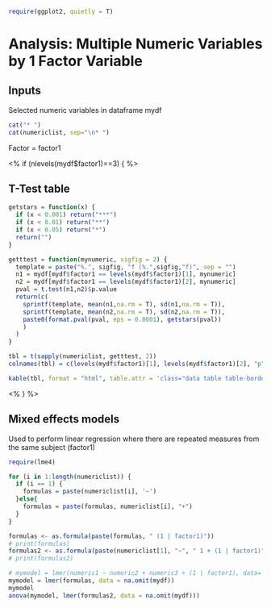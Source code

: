 ```r
require(ggplot2, quietly = T)
```

# Analysis: Multiple Numeric Variables by 1 Factor Variable

## Inputs

Selected numeric variables in dataframe mydf
```r
cat("* ")
cat(numericlist, sep="\n* ")
```

Factor = factor1

<% if (nlevels(mydf$factor1)==3) { %>

## T-Test table

```r
getstars = function(x) {
  if (x < 0.001) return("***")
  if (x < 0.01) return("**")
  if (x < 0.05) return("*")
  return("")
}

getttest = function(mynumeric, sigfig = 2) {
  template = paste("%.", sigfig, "f (%.",sigfig,"f)", sep = "")
  n1 = mydf[mydf$factor1 == levels(mydf$factor1)[1], mynumeric]
  n2 = mydf[mydf$factor1 == levels(mydf$factor1)[2], mynumeric]
  pval = t.test(n1,n2)$p.value
  return(c(
    sprintf(template, mean(n1,na.rm = T), sd(n1,na.rm = T)),
    sprintf(template, mean(n2,na.rm = T), sd(n2,na.rm = T)),
    paste0(format.pval(pval, eps = 0.0001), getstars(pval))
    )
  )
}

tbl = t(sapply(numericlist, getttest, 2))
colnames(tbl) = c(levels(mydf$factor1)[1], levels(mydf$factor1)[2], "p")

kable(tbl, format = "html", table.attr = 'class="data table table-bordered table-condensed"')
```

<% } %>

## Mixed effects models

Used to perform linear regression where there are repeated measures from the same subject (factor1)

```r
require(lme4)

for (i in 1:length(numericlist)) {
  if (i == 1) {
    formulas = paste(numericlist[i], '~')
  }else{
    formulas = paste(formulas, numericlist[i], "+")
  }
}

formulas <- as.formula(paste(formulas, " (1 | factor1)"))
# print(formulas)
formulas2 <- as.formula(paste(numericlist[1], "~", " 1 + (1 | factor1)"))
# print(formulas2)
```

```r
# mymodel = lmer(numeric1 ~ numeric2 + numeric3 + (1 | factor1), data= mydf)
mymodel = lmer(formulas, data = na.omit(mydf))
mymodel
anova(mymodel, lmer(formulas2, data = na.omit(mydf)))
```

